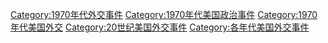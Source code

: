 [[Category:1970年代外交事件|Category:1970年代外交事件]]
[[Category:1970年代美国政治事件|Category:1970年代美国政治事件]]
[[Category:1970年代美国外交|Category:1970年代美国外交]]
[[Category:20世纪美国外交事件|Category:20世纪美国外交事件]]
[[Category:各年代美国外交事件|Category:各年代美国外交事件]]